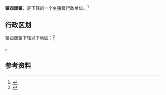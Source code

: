 {{中国乡级行政区|21/12/21/107/000}}

'''镇西堡镇'''，是{{PRC admin/fullname|21/12/21/107/000|3}}下辖的一个[[乡镇|乡镇]]级行政单位。<ref>{{PRC admin/ref sgc|{{PRC admin/parent|21/12/21/107/000}}}}</ref>

== 行政区划 ==

镇西堡镇下辖以下地区：<ref>{{PRC admin/ref sgc|21/12/21/107/000}}</ref>

{{PRC admin/children|21/12/21/107/000}}。

== 参考资料 ==

{{reflist}}

{{行政区划小作品}}
{{PRC admin/navcat|21/12/21/107/000}}